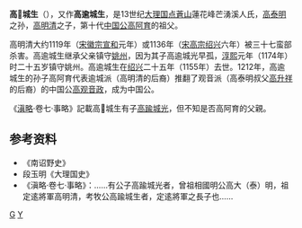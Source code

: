 '''高𨄫城生'''（{{bd|？||1155年|}}），又作'''高逾城生'''，是13世纪[[大理国|大理国]][[点蒼山|点蒼山]]蓮花峰芒湧溪人氏，[[高泰明|高泰明]]之孙，[[高明清|高明清]]之子，第十代[[中国公|中国公]][[高阿育|高阿育]]的祖父。

高明清大约1119年（[[宋徽宗|宋徽宗]][[宣和_(北宋)|宣和]]元年）或1136年（[[宋高宗|宋高宗]][[绍兴|绍兴]]六年）被三十七蛮部杀害。高逾城生继承父亲镇守[[姚州|姚州]]，因为其子高逾城光早孤，[[淳熙|淳熙]]元年（1174年）时二十五岁镇守姚州。高逾城生在[[绍兴|绍兴]]二十五年（1155年）去世。1212年，高逾城生的孙子高阿育代表逾城派（高明清的后裔）推翻了观音派（高泰明叔父[[高升祥|高升祥]]的后裔）的中国公[[高观音政|高观音政]]，成为中国公。

《[[滇略|滇略]]·卷七·事略》記載高𨄫城生有子[[高踰城光|高踰城光]]，但不知是否高阿育的父親。

==参考资料==
*《南诏野史》
*段玉明《大理国史》
*《滇略·卷七·事略》：……有公子高踰城光者，曾祖相國明公高大（泰）明，祖定逺將軍高明清，考牧公高踰城生者，定逺將軍之長子也……

[[Category:大理市人|G]]
[[Category:高姓|Y]]